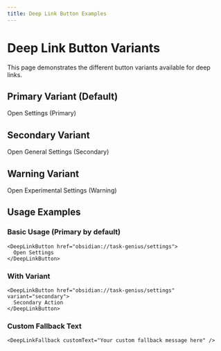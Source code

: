 ```yaml
---
title: Deep Link Button Examples
---
```


# Deep Link Button Variants

This page demonstrates the different button variants available for deep links.

## Primary Variant (Default)

<DeepLinkButton href="obsidian://task-genius/settings">
  Open Settings (Primary)
</DeepLinkButton>

<DeepLinkFallback />

## Secondary Variant

<DeepLinkButton href="obsidian://task-genius/settings?tab=general" variant="secondary">
  Open General Settings (Secondary)
</DeepLinkButton>

<DeepLinkFallback customText="Alternative: Navigate to Obsidian Settings → Task Genius → General" />

## Warning Variant

<DeepLinkButton href="obsidian://task-genius/settings?tab=experimental" variant="warning">
  Open Experimental Settings (Warning)
</DeepLinkButton>

<DeepLinkFallback customText="⚠️ Manual access: Settings → Task Genius → Experimental (Use with caution)" />

## Usage Examples

### Basic Usage (Primary by default)
```mdx
<DeepLinkButton href="obsidian://task-genius/settings">
  Open Settings
</DeepLinkButton>
```

### With Variant
```mdx
<DeepLinkButton href="obsidian://task-genius/settings" variant="secondary">
  Secondary Action
</DeepLinkButton>
```

### Custom Fallback Text
```mdx
<DeepLinkFallback customText="Your custom fallback message here" />
```